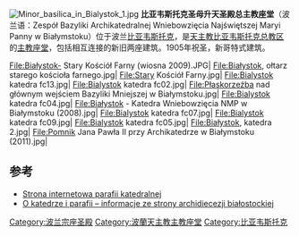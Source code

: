 [[File:Minor_basilica_in_Bialystok_1.jpg|thumb]]
'''比亚韦斯托克圣母升天圣殿总主教座堂'''（波兰语：Zespół Bazyliki Archikatedralnej Wniebowzięcia Najświętszej Maryi Panny w Białymstoku）位于波兰[[比亚韦斯托克|比亚韦斯托克]]，是[[天主教比亚韦斯托克总教区|天主教比亚韦斯托克总教区]]的[[主教座堂|主教座堂]]，包括相互连接的新旧两座建筑。1905年祝圣，新哥特式建筑。
<gallery>
File:Białystok- Stary Kościół Farny (wiosna 2009).JPG|
File:Białystok, ołtarz starego kościoła farnego.jpg|
File:Stary Kościół Farny.jpg|
File:Bialystok katedra fc13.jpg|
File:Bialystok katedra fc02.jpg|
File:Płaskorzeźba nad głównym wejściem Bazyliki Mniejszej w Białymstoku.jpg|
File:Bialystok katedra fc04.jpg|
File:Białystok - Katedra Wniebowzięcia NMP w Białymstoku (2008).jpg|
File:Bialystok katedra fc07.jpg|
File:Bialystok katedra fc09.jpg|
File:Bialystok katedra fc05.jpg|
File:Białystok, katedra 2.jpg|
File:Pomnik Jana Pawła II przy Archikatedrze w Białymstoku (2011).jpg|
</gallery>
== 参考 ==
* [http://www.katedrabialostocka.pl Strona internetowa parafii katedralnej] {{Wayback|url=http://www.katedrabialostocka.pl/ |date=20201130074322 }}
* [http://archibial.pl/parafie.php?par=8 O katedrze i parafii – informacje ze strony archidiecezji białostockiej] {{Wayback|url=http://archibial.pl/parafie.php?par=8 |date=20200201082654 }}

{{波兰宗座圣殿}}

[[Category:波兰宗座圣殿|Category:波兰宗座圣殿]]
[[Category:波蘭天主教主教座堂|Category:波蘭天主教主教座堂]]
[[Category:比亚韦斯托克|Category:比亚韦斯托克]]